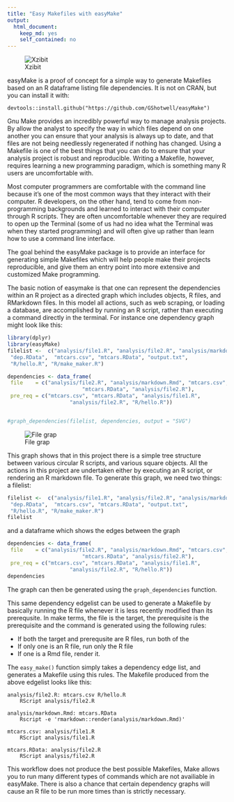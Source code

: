 ```yaml
---
title: "Easy Makefiles with easyMake"
output:
  html_document:
    keep_md: yes
    self_contained: no
---
```

![Xzibit](images/Xzibit.jpg)

easyMake is a proof of concept for a simple way to generate Makefiles based on an R dataframe listing file dependencies. It is not on CRAN, but you can install it with:

```
devtools::install.github("https://github.com/GShotwell/easyMake")
```

Gnu Make provides an incredibly powerful way to manage analysis projects. By allow the analyst to specify the way in which files depend on one another you can ensure that your analysis is always up to date, and that files are not being needlessly regenerated if nothing has changed. Using a Makefile is one of the best things that you can do to ensure that your analysis project is robust and reproducible. Writing a Makefile, however, requires learning a new programming paradigm, which is something many R users are uncomfortable with. 

Most computer programmers are comfortable with the command line because it's one of the most common ways that they interact with their computer. R developers, on the other hand, tend to come from non-programming backgrounds and learned to interact with their computer through R scripts. They are often uncomfortable whenever they are required to open up the Terminal (some of us had no idea what the Terminal was when they started programming) and will often give up rather than learn how to use a command line interface. 

The goal behind the easyMake package is to provide an interface for generating simple Makefiles which will help people make their projects reproducible, and give them an entry point into more extensive and customized Make programming. 

The basic notion of easymake is that one can represent the dependencies within an R project as a directed graph which includes objects, R files, and RMarkdown files. In this model all actions, such as web scraping, or loading a database, are accomplished by running an R script, rather than executing a command directly in the terminal. For instance one dependency graph might look like this:

```r
library(dplyr)
library(easyMake)
filelist <-  c("analysis/file1.R", "analysis/file2.R", "analysis/markdown.Rmd",
 "dep.RData",  "mtcars.csv", "mtcars.RData", "output.txt", 
 "R/hello.R", "R/make_maker.R")

dependencies <- data_frame(
 file    = c("analysis/file2.R", "analysis/markdown.Rmd", "mtcars.csv",
 						"mtcars.RData", "analysis/file2.R"),
 pre_req = c("mtcars.csv", "mtcars.RData", "analysis/file1.R",
 					"analysis/file2.R", "R/hello.R"))


#graph_dependencies(filelist, dependencies, output = "SVG")

```

![File grap](images/file_graph.jpg)

This graph shows that in this project there is a simple tree structure between various circular R scripts, and various square objects. All the actions in this project are undertaken either by executing an R script, or rendering an R markdown file. To generate this graph, we need two things: a filelist:
```r
filelist <-  c("analysis/file1.R", "analysis/file2.R", "analysis/markdown.Rmd",
 "dep.RData",  "mtcars.csv", "mtcars.RData", "output.txt", 
 "R/hello.R", "R/make_maker.R")
filelist
```

and a dataframe which shows the edges between the graph

```r
dependencies <- data_frame(
 file    = c("analysis/file2.R", "analysis/markdown.Rmd", "mtcars.csv",
 						"mtcars.RData", "analysis/file2.R"),
 pre_req = c("mtcars.csv", "mtcars.RData", "analysis/file1.R",
 					"analysis/file2.R", "R/hello.R"))
dependencies
```

The graph can then be generated using the `graph_dependencies` function.

This same dependency edgelist can be used to generate a Makefile by basically running the R file whenever it is less recently modified than its prerequsite. In make terms, the file is the target, the prerequisite is the prerequisite and the command is generated using the following rules:

* If both the target and prerequsite are R files, run both of the
* If only one is an R file, run only the R file
* If one is a Rmd file, render it. 

The `easy_make()` function simply takes a dependency edge list, and generates a Makefile using this rules. The Makefile produced from the above edgelist looks like this:

```
analysis/file2.R: mtcars.csv R/hello.R
	RScript analysis/file2.R
 
analysis/markdown.Rmd: mtcars.RData
	Rscript -e 'rmarkdown::render(analysis/markdown.Rmd)'
 
mtcars.csv: analysis/file1.R
	RScript analysis/file1.R
 
mtcars.RData: analysis/file2.R
	RScript analysis/file2.R
```

This workflow does not produce the best possible Makefiles, Make allows you to run many different types of commands which are not availiable in easyMake. There is also a chance that certain dependency graphs will cause an R file to be run more times than is strictly necessary.
